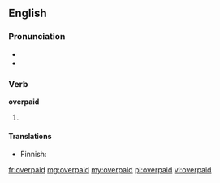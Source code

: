 ==English==

===Pronunciation===
* {{IPA|/ˈovəɻpeɪd/}}
* {{rhymes|eɪd}}

===Verb===
'''overpaid'''

# {{past of| to [[overpay]]}}

====Translations====
{{trans-top|past of 'to overpay'}}
* Finnish: {{t|fi|ylipalkattu}}
{{trans-mid}}
{{trans-bottom}}

[[fr:overpaid]]
[[mg:overpaid]]
[[my:overpaid]]
[[pl:overpaid]]
[[vi:overpaid]]